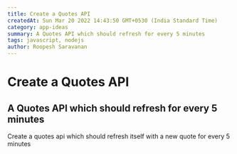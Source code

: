 ```yaml
---
title: Create a Quotes API
createdAt: Sun Mar 20 2022 14:43:50 GMT+0530 (India Standard Time)
category: app-ideas
summary: A Quotes API which should refresh for every 5 minutes
tags: javascript, nodejs
author: Roopesh Saravanan
---
```


# Create a Quotes API

## A Quotes API which should refresh for every 5 minutes

Create a quotes api which should refresh itself with a new quote for every 5 minutes
